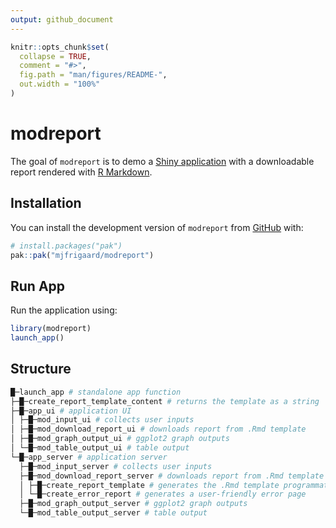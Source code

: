 ```yaml
---
output: github_document
---
```


<!-- README.md is generated from README.Rmd. Please edit that file -->

```r
knitr::opts_chunk$set(
  collapse = TRUE,
  comment = "#>",
  fig.path = "man/figures/README-",
  out.width = "100%"
)
```

# modreport

<!-- badges: start -->
<!-- badges: end -->

The goal of `modreport` is to demo a [Shiny application](https://shiny.posit.co/) with a downloadable report rendered with [R Markdown](https://rmarkdown.rstudio.com/). 

## Installation

You can install the development version of `modreport` from [GitHub](https://github.com/) with:

``` r
# install.packages("pak")
pak::pak("mjfrigaard/modreport")
```

## Run App 

Run the application using:

```r
library(modreport)
launch_app()
```


## Structure

```sh
█─launch_app # standalone app function
├─█─create_report_template_content # returns the template as a string
├─█─app_ui # application UI
│ ├─█─mod_input_ui # collects user inputs
│ ├─█─mod_download_report_ui # downloads report from .Rmd template
│ ├─█─mod_graph_output_ui # ggplot2 graph outputs
│ └─█─mod_table_output_ui # table output
└─█─app_server # application server
  ├─█─mod_input_server # collects user inputs
  ├─█─mod_download_report_server # downloads report from .Rmd template
  │ ├─█─create_report_template # generates the .Rmd template programmatically
  │ └─█─create_error_report # generates a user-friendly error page 
  ├─█─mod_graph_output_server # ggplot2 graph outputs
  └─█─mod_table_output_server # table output
```

